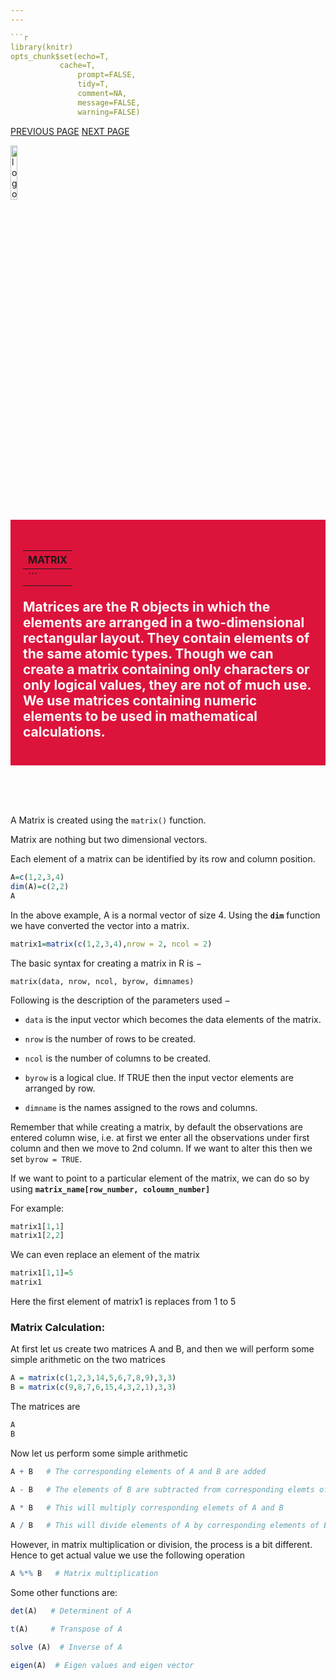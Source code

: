 ```yaml
---
---

```r
library(knitr)
opts_chunk$set(echo=T,
	       cache=T,
               prompt=FALSE,
               tidy=T,
               comment=NA,
               message=FALSE,
               warning=FALSE)
```

<link rel="stylesheet" href="mystyle.css" type="text/css">

<div class="icon-bar">
  <a href="vectors.html" class="prev">PREVIOUS PAGE</a>
  <a href="sec.html" class="next">NEXT PAGE</a>
</div>

<a href="index.html">
  <img src="images/logo.png" alt="logo"  style="width:15%;">
</a>

<div style="background-color:crimson;color:white;padding:20px;">
<h2> **MATRIX**</h2>
---
```

<p>
Matrices are the R objects in which the elements are arranged in a two-dimensional rectangular layout. They contain elements of the same atomic types. Though we can create a matrix containing only characters or only logical values, they are not of much use. We use matrices containing numeric elements to be used in mathematical calculations.
</p>
</div>

<br/>
<br/>
<br/>



A Matrix is created using the `matrix()` function.

Matrix are nothing but two dimensional vectors.

Each element of a matrix can be identified by its row and column position.

```r
A=c(1,2,3,4)
dim(A)=c(2,2)
A
```

In the above example, A is a normal vector of size 4. Using the **`dim`** function we have converted the vector into a matrix.


```r
matrix1=matrix(c(1,2,3,4),nrow = 2, ncol = 2)
```

The basic syntax for creating a matrix in R is −

```
matrix(data, nrow, ncol, byrow, dimnames)
```

Following is the description of the parameters used −

+ `data` is the input vector which becomes the data elements of the matrix.

+ `nrow` is the number of rows to be created.

+ `ncol` is the number of columns to be created.

+ `byrow` is a logical clue. If TRUE then the input vector elements are arranged by row.

+ `dimname` is the names assigned to the rows and columns.

Remember that while creating a matrix, by default the observations are entered column wise, i.e. at first we enter all the observations under first column and then we move to 2nd column. If we want to alter this then we set `byrow = TRUE`.

If we want to point to a particular element of the matrix, we can do so by using **`matrix_name[row_number, coloumn_number]`**

For example:

```r
matrix1[1,1]
matrix1[2,2]
```
We can even replace an element of the matrix

```r
matrix1[1,1]=5
matrix1
```
Here the first element of matrix1 is replaces from 1 to 5

### Matrix Calculation:

At first let us create two matrices A and B, and then we will perform some simple arithmetic on the two matrices

```r
A = matrix(c(1,2,3,14,5,6,7,8,9),3,3)
B = matrix(c(9,8,7,6,15,4,3,2,1),3,3) 
```
 The matrices are
 
```r
A
B
```
 
Now let us perform some simple arithmetic

```r
A + B   # The corresponding elements of A and B are added

A - B   # The elements of B are subtracted from corresponding elemts of A

A * B   # This will multiply corresponding elemets of A and B

A / B   # This will divide elements of A by corresponding elements of B
```
However, in matrix multiplication or division, the process is a bit different. Hence to get actual value we use the following operation

```r
A %*% B   # Matrix multiplication
```

Some other functions are:

```r
det(A)   # Determinent of A

t(A)     # Transpose of A

solve (A)  # Inverse of A

eigen(A)  # Eigen values and eigen vector
```
